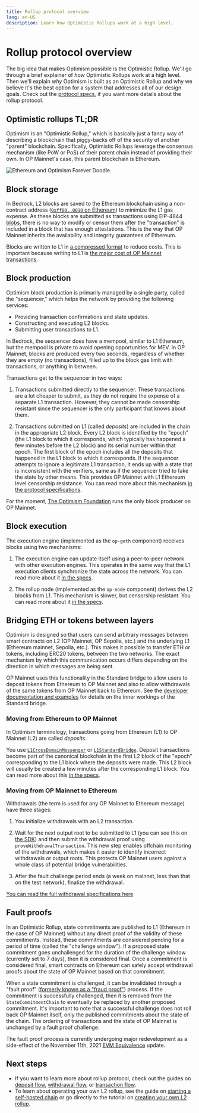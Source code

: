 ```yaml
---
title: Rollup protocol overview
lang: en-US
description: Learn how Optimistic Rollups work at a high level.
---
```


# Rollup protocol overview

The big idea that makes Optimism possible is the Optimistic Rollup.
We'll go through a brief explainer of *how* Optimistic Rollups work at a high level.
Then we'll explain *why* Optimism is built as an Optimistic Rollup and why we believe it's the best option for a system that addresses all of our design goals.
Check out the [protocol specs](https://specs.optimism.io/), if you want more details about the rollup protocol.

## Optimistic rollups TL;DR

Optimism is an "Optimistic Rollup," which is basically just a fancy way of describing a blockchain that piggy-backs off of the security of another "parent" blockchain.
Specifically, Optimistic Rollups leverage the consensus mechanism (like PoW or PoS) of their parent chain instead of providing their own. In OP Mainnet's case, this parent blockchain is Ethereum.

![Ethereum and Optimism Forever Doodle.](/img/op-stack/protocol/ethereum-optimism-forever.png)

## Block storage

In Bedrock, L2 blocks are saved to the Ethereum blockchain using a non-contract address ([`0xff00..0010` on Ethereum](https://etherscan.io/address/0xff00000000000000000000000000000000000010)) to minimize the L1 gas expense.
As these blocks are submitted as transactions using EIP-4844 [blobs](/operators/chain-operators/management/blobs), there is no way to modify or censor them after the "transaction" is included in a block that has enough attestations.
This is the way that OP Mainnet inherits the availability and integrity guarantees of Ethereum.

Blocks are written to L1 in [a compressed format](https://specs.optimism.io/protocol/derivation.html#batch-submission-wire-format) to reduce costs.
This is important because writing to L1 is [the major cost of OP Mainnet transactions](/stack/transactions/fees).

## Block production

Optimism block production is primarily managed by a single party, called the "sequencer," which helps the network by providing the following services:

*   Providing transaction confirmations and state updates.
*   Constructing and executing L2 blocks.
*   Submitting user transactions to L1.

In Bedrock, the sequencer does have a mempool, similar to L1 Ethereum, but the mempool is private to avoid opening opportunities for MEV.
In OP Mainnet, blocks are produced every two seconds, regardless of whether they are empty (no transactions), filled up to the block gas limit with transactions, or anything in between.

Transactions get to the sequencer in two ways:

1.  Transactions submitted directly to the sequencer.
    These transactions are a lot cheaper to submit, as they do not require the expense of a separate L1 transaction. However, they cannot be made censorship resistant since the sequencer is the only participant that knows about them.

2.  Transactions submitted on L1 (called *deposits*) are included in the chain in the appropriate L2 block.
    Every L2 block is identified by the "epoch" (the L1 block to which it corresponds, which typically has happened a few minutes before the L2 block) and its serial number within that epoch.
    The first block of the epoch includes all the deposits that happened in the L1 block to which it corresponds.
    If the sequencer attempts to ignore a legitimate L1 transaction, it ends up with a state that is inconsistent with the verifiers, same as if the sequencer tried to fake the state by other means.
    This provides OP Mainnet with L1 Ethereum level censorship resistance.
    You can read more about this mechanism [in the protocol specifications](https://specs.optimism.io/protocol/derivation.html#deriving-the-transaction-list).

For the moment, [The Optimism Foundation](https://www.optimism.io/) runs the only block producer on OP Mainnet. 

## Block execution

The execution engine (implemented as the `op-geth` component) receives blocks using two mechanisms:

1.  The execution engine can update itself using a peer-to-peer network with other execution engines.
    This operates in the same way that the L1 execution clients synchronize the state across the network.
    You can read more about it [in the specs](https://specs.optimism.io/protocol/exec-engine.html#happy-path-sync).

2.  The rollup node (implemented as the `op-node` component) derives the L2 blocks from L1.
    This mechanism is slower, but censorship resistant.
    You can read more about it [in the specs](https://specs.optimism.io/protocol/exec-engine.html#worst-case-sync).

## Bridging ETH or tokens between layers

Optimism is designed so that users can send arbitrary messages between smart contracts on L2 (OP Mainnet, OP Sepolia, etc.) and the underlying L1 (Ethereum mainnet, Sepolia, etc.).
This makes it possible to transfer ETH or tokens, including ERC20 tokens, between the two networks.
The exact mechanism by which this communication occurs differs depending on the direction in which messages are being sent.

OP Mainnet uses this functionality in the Standard bridge to allow users to deposit tokens from Ethereum to OP Mainnet and also to allow withdrawals of the same tokens from OP Mainnet back to Ethereum.
See the [developer documentation and examples](/app-developers/bridging/standard-bridge) for details on the inner workings of the Standard bridge.

### Moving from Ethereum to OP Mainnet

In Optimism terminology, transactions going from Ethereum (L1) to OP Mainnet (L2) are called *deposits*.

You use [`L1CrossDomainMessenger`](https://github.com/ethereum-optimism/optimism/blob/v1.1.4/packages/contracts-bedrock/src/L1/L1CrossDomainMessenger.sol) or [`L1StandardBridge`](https://github.com/ethereum-optimism/optimism/blob/v1.1.4/packages/contracts-bedrock/src/L1/L1StandardBridge.sol).
Deposit transactions become part of the canonical blockchain in the first L2 block of the "epoch" corresponding to the L1 block where the deposits were made.
This L2 block will usually be created a few minutes after the corresponding L1 block.
You can read more about this [in the specs](https://specs.optimism.io/protocol/deposits.html).

### Moving from OP Mainnet to Ethereum

Withdrawals (the term is used for any OP Mainnet to Ethereum message) have three stages:

1.  You initialize withdrawals with an L2 transaction.

2.  Wait for the next output root to be submitted to L1 (you can see this on [the SDK](https://sdk.optimism.io)) and then submit the withdrawal proof using `proveWithdrawalTransaction`.
    This new step enables offchain monitoring of the withdrawals, which makes it easier to identify incorrect withdrawals or output roots.
    This protects OP Mainnet users against a whole class of potential bridge vulnerabilities.

3.  After the fault challenge period ends (a week on mainnet, less than that on the test network), finalize the withdrawal.

[You can read the full withdrawal specifications here](https://specs.optimism.io/protocol/withdrawals.html)

## Fault proofs

In an Optimistic Rollup, state commitments are published to L1 (Ethereum in the case of OP Mainnet) without any direct proof of the validity of these commitments.
Instead, these commitments are considered pending for a period of time (called the "challenge window").
If a proposed state commitment goes unchallenged for the duration of the challenge window (currently set to 7 days), then it is considered final.
Once a commitment is considered final, smart contracts on Ethereum can safely accept withdrawal proofs about the state of OP Mainnet based on that commitment.

When a state commitment is challenged, it can be invalidated through a "fault proof" ([formerly known as a "fraud proof"](https://specs.optimism.io/experimental/fault-proof/index.html)) process.
If the commitment is successfully challenged, then it is removed from the `StateCommitmentChain` to eventually be replaced by another proposed commitment.
It's important to note that a successful challenge does not roll back OP Mainnet itself, only the published commitments about the state of the chain.
The ordering of transactions and the state of OP Mainnet is unchanged by a fault proof challenge.

The fault proof process is currently undergoing major redevelopment as a side-effect of the November 11th, 2021 [EVM Equivalence](https://web.archive.org/web/20231127160757/https://medium.com/ethereum-optimism/introducing-evm-equivalence-5c2021deb306) update.

## Next steps

*   If you want to learn more about rollup protocol, check out the guides on [deposit flow](/stack/transactions/deposits-flow), [withdrawal flow](/stack/transactions/withdrawal-flow), or [transaction flow](/stack/transactions/transaction-flow).
*   To learn about operating your own L2 rollup, see the guide on [starting a self-hosted chain](/operators/chain-operators/self-hosted) or go directly to the tutorial on [creating your own L2 rollup](/operators/chain-operators/tutorials/create-l2-rollup).
